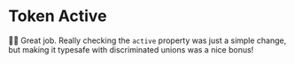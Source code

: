 # Token Active

<EpicVideo url="https://www.epicai.pro/workshops/day-7-8-mcp-auth/token-active-zbbw4/solution" />

👨‍💼 Great job. Really checking the `active` property was just a simple change, but making it typesafe with discriminated unions was a nice bonus!
